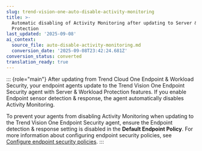 ```yaml
---
slug: trend-vision-one-auto-disable-activity-monitoring
title: >-
  Automatic disabling of Activity Monitoring after updating to Server & Workload
  Protection
last_updated: '2025-09-08'
ai_context:
  source_file: auto-disable-activity-monitoring.md
  conversion_date: '2025-09-08T23:42:24.681Z'
conversion_status: converted
translation_ready: true
---
```


::: {role="main"}
After updating from Trend Cloud One Endpoint & Workload Security, your endpoint agents update to the Trend Vision One Endpoint Security agent with Server & Workload Protection features. If you enable Endpoint sensor detection & response, the agent automatically disables Activity Monitoring.

To prevent your agents from disabling Activity Monitoring when updating to the Trend Vision One Endpoint Security agent, ensure the Endpoint detection & response setting is disabled in the **Default Endpoint Policy**. For more information about configuring endpoint security policies, see [Configure endpoint security policies](configuring-endpoint-policies.mdx).
:::
